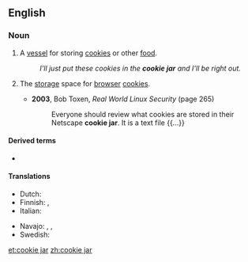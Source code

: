 ==English==

===Noun===
{{wikipedia}}
{{en-noun|head=[[cookie]] [[jar]]}}

# A [[vessel]] for storing [[cookie]]s or other [[food]].
#: ''I'll just put these cookies in the '''cookie jar''' and I'll be right out.''
# {{label|en|Internet}} The [[storage]] space for [[browser]] [[cookie]]s.
#* '''2003''', Bob Toxen, ''Real World Linux Security'' (page 265)
#*: Everyone should review what cookies are stored in their Netscape '''cookie jar'''. It is a text file {{...}}

====Derived terms====
* {{l|en|caught with one's hand in the cookie jar}}

====Translations====
{{trans-top|a vessel for storing food}}
* Dutch: {{t|nl|koekjestrommel}}
* Finnish: {{t|fi|keksipurkki}}, {{t|fi|piparipurkki}}
* Italian: {{t|it|biscottiera|f}}
{{trans-mid}}
* Navajo: {{t|nv|bááh łikaní biłeetsʼaʼ}}, {{t|nv|bááh łikaní beʼésaʼ}}, {{t|nv|ásaaʼ bááh dáʼákaʼí łikanígíí biih nájihí}}
* Swedish: {{t+|sv|kakburk|c}}
{{trans-bottom}}

[[et:cookie jar]]
[[zh:cookie jar]]